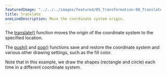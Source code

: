 ---
featuredImage: "../../../images/featured/05_Transformation-00_Translate-thumbnail.png"
title: Translate
oneLineDescription: Move the coordinate system origin.
---

The
<a href="https://p5js.org/reference/#/p5/translate">translate()</a>
function moves the origin of the coordinate system to the specified
location.

The
<a href="https://p5js.org/reference/#/p5/push">push()</a>
and
<a href="https://p5js.org/reference/#/p5/pop">pop()</a>
functions save and restore the coordinate system and various
other drawing settings, such as the fill color.

Note that in this example, we draw the shapes (rectangle and
circle) each time in a different coordinate system.